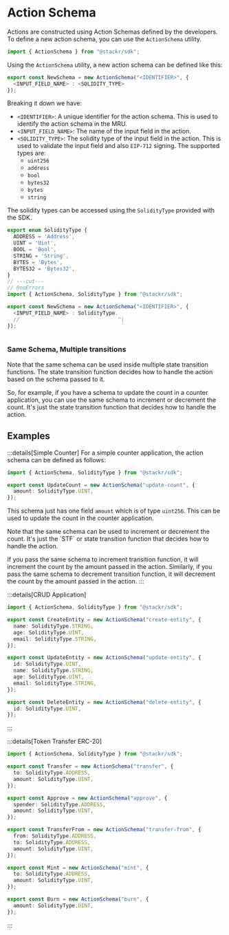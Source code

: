
# Action Schema

Actions are constructed using Action Schemas defined by the developers. To define a new action schema, you can use the `ActionSchema` utility.

```typescript [schemas.ts]
import { ActionSchema } from "@stackr/sdk";
```

Using the `ActionSchema` utility, a new action schema can be defined like this:

```typescript [schemas.ts]
export const NewSchema = new ActionSchema("<IDENTIFIER>", {
  <INPUT_FIELD_NAME> : <SOLIDITY_TYPE>
});
```

Breaking it down we have:

- `<IDENTIFIER>`: A unique identifier for the action schema. This is used to identify the action schema in the MRU.
- `<INPUT_FIELD_NAME>`: The name of the input field in the action.
- `<SOLIDITY_TYPE>`: The solidity type of the input field in the action. This is used to validate the input field and also `EIP-712` signing. The supported types are:
  - `uint256`
  - `address`
  - `bool`
  - `bytes32`
  - `bytes`
  - `string`

The solidity types can be accessed using the `SolidityType` provided with the SDK.

```typescript twoslash [schemas.ts]
export enum SolidityType {
  ADDRESS = 'Address',
  UINT = 'Uint',
  BOOL = 'Bool',
  STRING = 'String',
  BYTES = 'Bytes',
  BYTES32 = 'Bytes32',
}
// ---cut---
// @noErrors
import { ActionSchema, SolidityType } from "@stackr/sdk";

export const NewSchema = new ActionSchema("<IDENTIFIER>", {
  <INPUT_FIELD_NAME> : SolidityType.
  //                                ^|
});



```

### Same Schema, Multiple transitions

<Callout type="info">
  Note that the same schema can be used inside multiple state transition
  functions. The state transition function decides how to handle the action
  based on the schema passed to it.
</Callout>

So, for example, if you have a schema to update the count in a counter application, you can use the same schema to increment or decrement the count. It's just the state transition function that decides how to handle the action.

## Examples

<Callout type="note">

:::details[Simple Counter]
For a simple counter application, the action schema can be defined as follows:

```typescript [counter/src/schemas.ts]
import { ActionSchema, SolidityType } from "@stackr/sdk";

export const UpdateCount = new ActionSchema("update-count", {
  amount: SolidityType.UINT,
});
```

This schema just has one field `amount` which is of type `uint256`. This can be used to update the count in the counter application.

<Callout type="info">
  Note that the same schema can be used to increment or decrement the count.
  It's just the `STF` or state transition function that decides how to handle
  the action.
</Callout>

If you pass the same schema to increment transition function, it will increment the count by the amount passed in the action. Similarly, if you pass the same schema to decrement transition function, it will decrement the count by the amount passed in the action.
:::

:::details[CRUD Application]

```typescript [crud/src/schemas.ts]
import { ActionSchema, SolidityType } from "@stackr/sdk";

export const CreateEntity = new ActionSchema("create-entity", {
  name: SolidityType.STRING,
  age: SolidityType.UINT,
  email: SolidityType.STRING,
});

export const UpdateEntity = new ActionSchema("update-entity", {
  id: SolidityType.UINT,
  name: SolidityType.STRING,
  age: SolidityType.UINT,
  email: SolidityType.STRING,
});

export const DeleteEntity = new ActionSchema("delete-entity", {
  id: SolidityType.UINT,
});
```

:::

:::details[Token Transfer ERC-20]

```typescript [token/src/schemas.ts]
import { ActionSchema, SolidityType } from "@stackr/sdk";

export const Transfer = new ActionSchema("transfer", {
  to: SolidityType.ADDRESS,
  amount: SolidityType.UINT,
});

export const Approve = new ActionSchema("approve", {
  spender: SolidityType.ADDRESS,
  amount: SolidityType.UINT,
});

export const TransferFrom = new ActionSchema("transfer-from", {
  from: SolidityType.ADDRESS,
  to: SolidityType.ADDRESS,
  amount: SolidityType.UINT,
});

export const Mint = new ActionSchema("mint", {
  to: SolidityType.ADDRESS,
  amount: SolidityType.UINT,
});

export const Burn = new ActionSchema("burn", {
  amount: SolidityType.UINT,
});
```

:::

</Callout>

